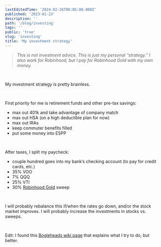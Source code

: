 ```yaml
---
lastEditedTime: '2024-02-26T06:05:00.000Z'
published: '2023-01-23'
description: ''
path: '/blog/investing'
tags: ''
public: 'true'
slug: 'investing'
title: 'My investment strategy'
---
```



> <i>This is not investment advice. This is just my personal “strategy.” I also work for Robinhood, but I pay for Robinhood Gold with my own money.</i>


<br />


My investment strategy is pretty brainless.

<br />


First priority for me is retirement funds and other pre-tax savings:
- max out 401k and take advantage of company match
- max out HSA (on a high deductible plan for now)
- max out IRAs
- keep commuter benefits filled
- put some money into ESPP

<br />


After taxes, I split my paycheck:
- couple hundred goes into my bank’s checking account (to pay for credit cards, etc.)
- 35% VOO
- 7% QQQ
- 25% VTI
- 30% [Robinhood Gold](https://robinhood.com/us/en/gold/) sweep

<br />


I will probably rebalance this if/when the rates go down, and/or the stock market improves. I will probably increase the investments in stocks vs. sweeps.

<br />


Edit: I found this [Bogleheads wiki page](https://www.bogleheads.org/wiki/Prioritizing_investments) that explains what I try to do, but better.

<br />

